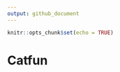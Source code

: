 ```yaml
---
output: github_document
---
```


```r
knitr::opts_chunk$set(echo = TRUE)
```

# Catfun


